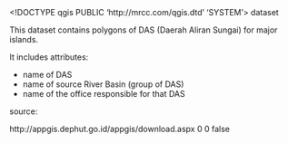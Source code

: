 <!DOCTYPE qgis PUBLIC 'http://mrcc.com/qgis.dtd' 'SYSTEM'>
<qgis version="3.9.0-Master">
  <identifier></identifier>
  <parentidentifier></parentidentifier>
  <language></language>
  <type>dataset</type>
  <title>Peta DAS Indonesia - versi Kementerian Kehutanan</title>
  <abstract>This dataset contains polygons of DAS (Daerah Aliran Sungai) for major islands.

It includes attributes:

- name of DAS
- name of source River Basin (group of DAS)
- name of the office responsible for that DAS


source:

http://appgis.dephut.go.id/appgis/download.aspx
</abstract>
  <contact>
    <name></name>
    <organization></organization>
    <position></position>
    <voice></voice>
    <fax></fax>
    <email></email>
    <role></role>
  </contact>
  <links/>
  <fees></fees>
  <encoding></encoding>
  <crs>
    <spatialrefsys>
      <proj4></proj4>
      <srsid>0</srsid>
      <srid>0</srid>
      <authid></authid>
      <description></description>
      <projectionacronym></projectionacronym>
      <ellipsoidacronym></ellipsoidacronym>
      <geographicflag>false</geographicflag>
    </spatialrefsys>
  </crs>
  <extent>
    <spatial dimensions="2" minx="0" minz="0" miny="0" crs="" maxz="0" maxx="0" maxy="0"/>
    <temporal>
      <period>
        <start></start>
        <end></end>
      </period>
    </temporal>
  </extent>
</qgis>
